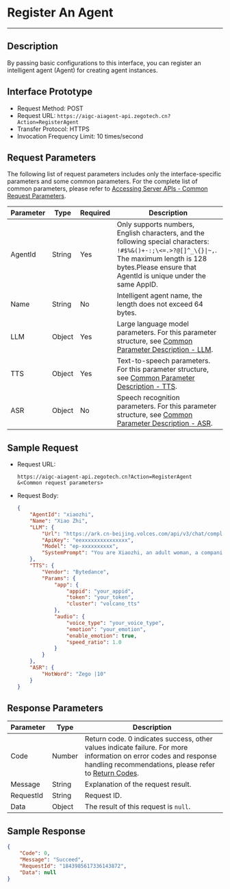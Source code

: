 # Register An Agent

---

## Description

By passing basic configurations to this interface, you can register an intelligent agent (Agent) for creating agent instances.

## Interface Prototype

- Request Method: POST
- Request URL: `https://aigc-aiagent-api.zegotech.cn?Action=RegisterAgent`
- Transfer Protocol: HTTPS
- Invocation Frequency Limit: 10 times/second

## Request Parameters

The following list of request parameters includes only the interface-specific parameters and some common parameters. For the complete list of common parameters, please refer to [Accessing Server APIs - Common Request Parameters](./../Accessing%20Server%20APIs.mdx#common-parameters).

| Parameter               | Type   | Required | Description             |
|------------------|------|------|-------------------------|
| AgentId          | String | Yes    | Only supports numbers, English characters, and the following special characters: `!#$%&()+-:;\<=.>?@[]^_\{}\|~,`. The maximum length is 128 bytes.<Note title="Note">Please ensure that AgentId is unique under the same AppID.</Note>                                                              |
| Name            | String | No       | Intelligent agent name, the length does not exceed 64 bytes.                                                                 |
| LLM             | Object | Yes       | Large language model parameters. For this parameter structure, see [Common Parameter Description - LLM](./../Common%20Parameter%20Description.mdx#llm).                                                            |
| TTS             | Object | Yes       | Text-to-speech parameters. For this parameter structure, see [Common Parameter Description - TTS](./../Common%20Parameter%20Description.mdx#tts).                                                              |
| ASR             | Object | No       | Speech recognition parameters. For this parameter structure, see [Common Parameter Description - ASR](./../Common%20Parameter%20Description.mdx#asr).                                                              |
## Sample Request
- Request URL:

    ```https
    https://aigc-aiagent-api.zegotech.cn?Action=RegisterAgent
    &<Common request parameters>
    ```

- Request Body:
    ```json
    {
        "AgentId": "xiaozhi",
        "Name": "Xiao Zhi",
        "LLM": {
            "Url": "https://ark.cn-beijing.volces.com/api/v3/chat/completions",
            "ApiKey": "eexxxxxxxxxxxxxxx",
            "Model": "ep-xxxxxxxxxx",
            "SystemPrompt": "You are Xiaozhi, an adult woman, a companion assistant **created by ZEGO**. knowledgeable in both astronomy and geography, intelligent, wise, enthusiastic, and friendly. \nDialogue requirements: 1. Dialogue with users according to the requirements of the persona. \n2.No more than 100 words."
        },
        "TTS": {
            "Vendor": "Bytedance",
            "Params": {
                "app": {
                    "appid": "your_appid",
                    "token": "your_token",
                    "cluster": "volcano_tts"
                },
                "audio": {
                    "voice_type": "your_voice_type",
                    "emotion": "your_emotion",
                    "enable_emotion": true,
                    "speed_ratio": 1.0
                }
            }
        },
        "ASR": {
            "HotWord": "Zego |10"
        }
    }
    ```

## Response Parameters

| Parameter | Type | Description |
|-----------|------|-------------|
| Code | Number | Return code. 0 indicates success, other values indicate failure. For more information on error codes and response handling recommendations, please refer to [Return Codes](./../Return%20codes.mdx). |
| Message | String | Explanation of the request result. |
| RequestId | String | Request ID. |
| Data | Object | The result of this request is `null`. |

## Sample Response

```json
{
    "Code": 0,
    "Message": "Succeed",
    "RequestId": "1843985617336143872",
    "Data": null
}
```